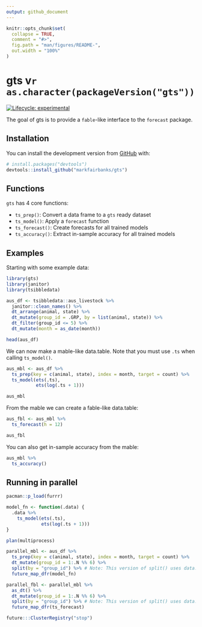 ```yaml
---
output: github_document
---
```


<!-- README.md is generated from README.Rmd. Please edit that file -->

```r
knitr::opts_chunk$set(
  collapse = TRUE,
  comment = "#>",
  fig.path = "man/figures/README-",
  out.width = "100%"
)
```

# gts v`r as.character(packageVersion("gts"))`

<!-- badges: start -->
[![Lifecycle: experimental](https://img.shields.io/badge/lifecycle-experimental-orange.svg)](https://www.tidyverse.org/lifecycle/#experimental)
<!-- badges: end -->

The goal of gts is to provide a `fable`-like interface to the `forecast` package.

## Installation

You can install the development version from [GitHub](https://github.com/) with:

``` r
# install.packages("devtools")
devtools::install_github("markfairbanks/gts")
```
## Functions

`gts` has 4 core functions:

* `ts_prep()`: Convert a data frame to a `gts` ready dataset
* `ts_model()`: Apply a `forecast` function
* `ts_forecast()`: Create forecasts for all trained models
* `ts_accuracy()`: Extract in-sample accuracy for all trained models

## Examples

Starting with some example data:

```r
library(gts)
library(janitor)
library(tsibbledata)

aus_df <- tsibbledata::aus_livestock %>%
  janitor::clean_names() %>%
  dt_arrange(animal, state) %>%
  dt_mutate(group_id = .GRP, by = list(animal, state)) %>%
  dt_filter(group_id <= 5) %>%
  dt_mutate(month = as_date(month))

head(aus_df)
```

We can now make a mable-like data.table. Note that you must use `.ts` when calling `ts_model()`.

```r
aus_mbl <- aus_df %>%
  ts_prep(key = c(animal, state), index = month, target = count) %>%
  ts_model(ets(.ts),
           ets(log(.ts + 1)))

aus_mbl
```

From the mable we can create a fable-like data.table:

```r
aus_fbl <- aus_mbl %>%
  ts_forecast(h = 12)

aus_fbl
```

You can also get in-sample accuracy from the mable:

```r
aus_mbl %>%
  ts_accuracy()
```


## Running in parallel

```r
pacman::p_load(furrr)

model_fn <- function(.data) {
  .data %>%
    ts_model(ets(.ts),
             ets(log(.ts + 1)))
}

plan(multiprocess)

parallel_mbl <- aus_df %>%
  ts_prep(key = c(animal, state), index = month, target = count) %>%
  dt_mutate(group_id = 1:.N %% 6) %>%
  split(by = "group_id") %>% # Note: This version of split() uses data.table in the background
  future_map_dfr(model_fn)

parallel_fbl <- parallel_mbl %>%
  as_dt() %>%
  dt_mutate(group_id = 1:.N %% 6) %>%
  split(by = "group_id") %>% # Note: This version of split() uses data.table in the background
  future_map_dfr(ts_forecast)

future:::ClusterRegistry("stop")
```

